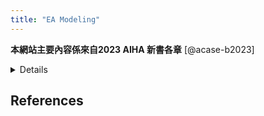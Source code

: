 ```yaml
---
title: "EA Modeling"
---
```


::: callout-important
**本網站主要內容係來自2023 AIHA 新書各章** [@acase-b2023]
:::

<!-- your comment -->

<details>

:::::: columns
::: {.column width="45%"}
## 1. Why modeling

<details>

Ch1 Modeling in the Framework of Industrial Hygiene Practice

\*💾[**摘要**](web_CH1-Why-modeling.html) \*📶 [**圖**](info\info_CH1_Why_modeling.html)

</details>

## *2. Gathering informaiton*

*Ch2 Information Gathering for modeling*

\*💾[摘要](web_CH2-Information-Gathering.html)

## 3. Volatile liquid spill

Ch3 Volatile Liquid Spill

\*⚛️[摘要](web_CH3-Volatile-Liquid-Spill.html)

## 4. Sanding EA

*Ch4 Local Exhaust Ventilation for a Sanding*

\*🕎[摘要](web_CH4-Sanding.html)

## 5. Container uncovered

Ch5 Volatile Liquid Container Left Open

\*[摘要](web_CH5-container-left-open.html)

## 6. Barrel filling

Ch6 Barrel filling indoors

\*[摘要](web_CH6-barrel-filling.html)

## 7. Historic exposure

Ch7 Historic exposure

\*[摘要](web_CH7-Historic-exposure.html)

## 8. Pressurized gas release

Ch8 Pressurized gas release

\*[摘要](web_CH8-presurized-gas-release.html)

## 9. Flavoring Process

Chapter 9 Ventilation Requirements for a Flavoring Process

\*[摘要](web_CH9-Flavoring-process.html)

## 10. Cleaning Process

Chapter 10 Cleaning With Product Containing Acetic Acid

\*[摘要](web_CH10-Cleaning-process.html)
:::

::: {.column width="10%"}
<!-- empty column to create gap -->
:::

::: {.column width="45%"}
## 11. Model parameters

Chapter 11 Experimental Determination of Model Parameters

\*[摘要](web_CH11-model-parameters.html)

## 12. Monte Carlo modeling

Chapter 12 Organic Chemistry Teaching Lab Exposure and a First Exploration of Monte Carlo Modeling

\*[摘要](web_CH12-Monte-Carlo-modeling.html)

## 13. Mixture modleing

Chapter 13 Filling a Container With a Mixture and Using IHMOD 2.0 for Modeling Calculations

\*[摘要](web_CH13-Mixture-modeling.html)

## 14. Oxygen Deficiency

Chapter 14 Oxygen Deficiency Hazard in a Storage Tank

## 15. Autoshop solvents

Chapter 15 Use of Aerosol Solvents in an Auto Shop

\*[摘要](web_CH15-Autoshop-solvent.html)

## 17 Reconstruction of spill

Chapter 17 Reconstruction of a Laboratory Spill

\*[摘要](web_CH17-Reconstruction-spill.html)

## 18 Modeling limitation

Chapter 18 Understanding the Limitations of Mathematical Models and Proactive Communication of Modeling Results

\*[摘要](web_CH18-model-limitation.html)

## 19 Feeding model

Chapter 19 Feeding Models Using Simple and Some Not-So-Simple Means

\*[摘要](web_CH19-Feeding-models.html)
:::
::::::

</details>

## References {.unnumbered}
